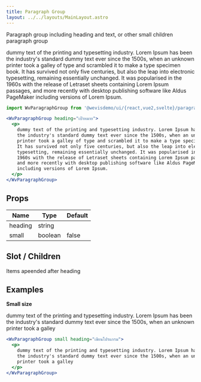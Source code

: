 ```yaml
---
title: Paragraph Group
layout: ../../layouts/MainLayout.astro
---
```



Paragraph group including heading and text, or other small children paragraph group

<WvParagraphGroup heading="เป้าหมาย">
  <p>
    dummy text of the printing and typesetting industry. Lorem Ipsum has been the industry's standard dummy text ever since the 1500s, when an unknown printer took a galley of type and scrambled it to make a type specimen book. It has survived not only five centuries, but also the leap into electronic typesetting, remaining essentially unchanged. It was popularised in the 1960s with the release of Letraset sheets containing Lorem Ipsum passages, and more recently with desktop publishing software like Aldus PageMaker including versions of Lorem Ipsum.
  </p>
</WvParagraphGroup>

```jsx
import WvParagraphGroup from '@wevisdemo/ui/{react,vue2,svelte}/paragraph-group';

<WvParagraphGroup heading="เป้าหมาย">
  <p>
    dummy text of the printing and typesetting industry. Lorem Ipsum has been
    the industry's standard dummy text ever since the 1500s, when an unknown
    printer took a galley of type and scrambled it to make a type specimen book.
    It has survived not only five centuries, but also the leap into electronic
    typesetting, remaining essentially unchanged. It was popularised in the
    1960s with the release of Letraset sheets containing Lorem Ipsum passages,
    and more recently with desktop publishing software like Aldus PageMaker
    including versions of Lorem Ipsum.
  </p>
</WvParagraphGroup>
```

## Props

| Name    | Type    | Default |
| ------- | ------- | ------- |
| heading | string  |         |
| small   | boolean | false   |

## Slot / Children

Items apeended after heading

## Examples

**Small size**

<WvParagraphGroup small heading="เขียนโปรแกรม">
  <p>
    dummy text of the printing and typesetting industry. Lorem Ipsum has been the industry's standard dummy text ever since the 1500s, when an unknown printer took a galley
  </p>
</WvParagraphGroup>

```jsx
<WvParagraphGroup small heading="เขียนโปรแกรม">
  <p>
    dummy text of the printing and typesetting industry. Lorem Ipsum has been
    the industry's standard dummy text ever since the 1500s, when an unknown
    printer took a galley
  </p>
</WvParagraphGroup>
```
